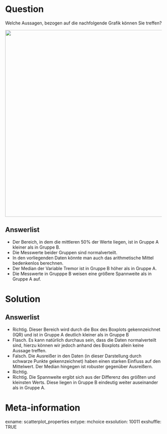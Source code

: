 Question 
======== 

Welche Aussagen, bezogen auf die nachfolgende Grafik können Sie treffen?

![](images/boxplot.jpeg){width=600px}

Answerlist
----------

* Der Bereich, in dem die mittleren 50% der Werte liegen, ist in Gruppe A kleiner als in Gruppe B.
* Die Messwerte beider Gruppen sind normalverteilt.
* In den vorliegenden Daten könnte man auch das arithmetische Mittel bedenkenlos berechnen.
* Der Median der Variable Tremor ist in Gruppe B höher als in Gruppe A.
* Die Messwerte in Grupppe B weisen eine größere Spannweite als in Gruppe A auf.

Solution
========

Answerlist
----------

* Richtig. Dieser Bereich wird durch die Box des Boxplots gekennzeichnet (IQR) und ist in Gruppe A deutlich kleiner als in Gruppe B 
* Flasch. Es kann natürlich durchaus sein, dass die Daten normalverteilt sind, hierzu können wir jedoch anhand des Boxplots allein keine Aussage treffen. 
* Falsch. Die Ausreißer in den Daten (in dieser Darstellung durch schwarze Punkte gekennzeichnet) haben einen starken Einfluss auf den Mittelwert. Der Median hingegen ist robuster gegenüber Ausreißern.
* Richtig. 
* Richtig. Die Spannweite ergibt sich aus der Differenz des größten und kleinsten Werts. Diese liegen in Gruppe B eindeutig weiter auseinander als in Gruppe A. 

Meta-information
================
exname: scatterplot_properties
extype: mchoice 
exsolution: 10011
exshuffle: TRUE
